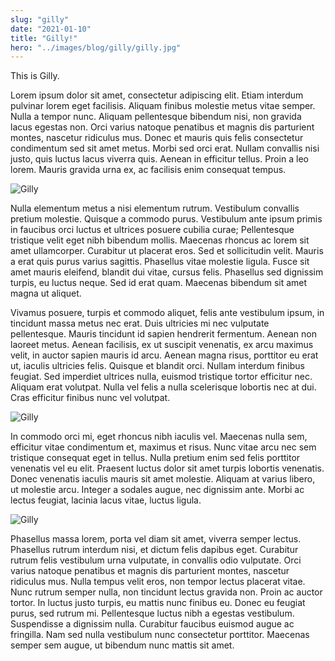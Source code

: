 ```yaml
---
slug: "gilly"
date: "2021-01-10"
title: "Gilly!"
hero: "../images/blog/gilly/gilly.jpg"
---
```


This is Gilly.

Lorem ipsum dolor sit amet, consectetur adipiscing elit. Etiam interdum pulvinar lorem eget facilisis. Aliquam finibus molestie metus vitae semper. Nulla a tempor nunc. Aliquam pellentesque bibendum nisi, non gravida lacus egestas non. Orci varius natoque penatibus et magnis dis parturient montes, nascetur ridiculus mus. Donec et mauris quis felis consectetur condimentum sed sit amet metus. Morbi sed orci erat. Nullam convallis nisi justo, quis luctus lacus viverra quis. Aenean in efficitur tellus. Proin a leo lorem. Mauris gravida urna ex, ac facilisis enim consequat tempus.

![Gilly](../images/blog/gilly/gilly.jpg)

Nulla elementum metus a nisi elementum rutrum. Vestibulum convallis pretium molestie. Quisque a commodo purus. Vestibulum ante ipsum primis in faucibus orci luctus et ultrices posuere cubilia curae; Pellentesque tristique velit eget nibh bibendum mollis. Maecenas rhoncus ac lorem sit amet ullamcorper. Curabitur ut placerat eros. Sed et sollicitudin velit. Mauris a erat quis purus varius sagittis. Phasellus vitae molestie ligula. Fusce sit amet mauris eleifend, blandit dui vitae, cursus felis. Phasellus sed dignissim turpis, eu luctus neque. Sed id erat quam. Maecenas bibendum sit amet magna ut aliquet.

Vivamus posuere, turpis et commodo aliquet, felis ante vestibulum ipsum, in tincidunt massa metus nec erat. Duis ultricies mi nec vulputate pellentesque. Mauris tincidunt id sapien hendrerit fermentum. Aenean non laoreet metus. Aenean facilisis, ex ut suscipit venenatis, ex arcu maximus velit, in auctor sapien mauris id arcu. Aenean magna risus, porttitor eu erat ut, iaculis ultricies felis. Quisque et blandit orci. Nullam interdum finibus feugiat. Sed imperdiet ultrices nulla, euismod tristique tortor efficitur nec. Aliquam erat volutpat. Nulla vel felis a nulla scelerisque lobortis nec at dui. Cras efficitur finibus nunc vel volutpat.

![Gilly](../images/blog/gilly/gilly.jpg)

In commodo orci mi, eget rhoncus nibh iaculis vel. Maecenas nulla sem, efficitur vitae condimentum et, maximus et risus. Nunc vitae arcu nec sem tristique consequat eget in tellus. Nulla pretium enim sed felis porttitor venenatis vel eu elit. Praesent luctus dolor sit amet turpis lobortis venenatis. Donec venenatis iaculis mauris sit amet molestie. Aliquam at varius libero, ut molestie arcu. Integer a sodales augue, nec dignissim ante. Morbi ac lectus feugiat, lacinia lacus vitae, luctus ligula.

![Gilly](../images/blog/gilly/gilly.jpg)

Phasellus massa lorem, porta vel diam sit amet, viverra semper lectus. Phasellus rutrum interdum nisi, et dictum felis dapibus eget. Curabitur rutrum felis vestibulum urna vulputate, in convallis odio vulputate. Orci varius natoque penatibus et magnis dis parturient montes, nascetur ridiculus mus. Nulla tempus velit eros, non tempor lectus placerat vitae. Nunc rutrum semper nulla, non tincidunt lectus gravida non. Proin ac auctor tortor. In luctus justo turpis, eu mattis nunc finibus eu. Donec eu feugiat purus, sed rutrum mi. Pellentesque luctus nibh a egestas vestibulum. Suspendisse a dignissim nulla. Curabitur faucibus euismod augue ac fringilla. Nam sed nulla vestibulum nunc consectetur porttitor. Maecenas semper sem augue, ut bibendum nunc mattis sit amet.
